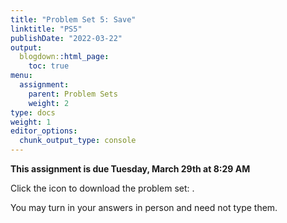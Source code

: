 ```yaml
---
title: "Problem Set 5: Save"
linktitle: "PS5"
publishDate: "2022-03-22"
output:
  blogdown::html_page:
    toc: true
menu:
  assignment:
    parent: Problem Sets
    weight: 2
type: docs
weight: 1
editor_options:
  chunk_output_type: console
---
```



:::fyi
**This assignment is due Tuesday, March 29th at 8:29 AM**


Click the icon to download the problem set: [<i class="fas fa-file-download"></i>](/ps/PS5.pdf).

You may turn in your answers in person and need not type them.
:::
